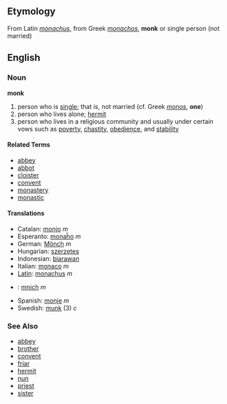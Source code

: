 ==Etymology==
From Latin ''[[monachus]]'', from Greek ''[[monachos]]'', '''monk''' or single person (not married)

==English==

===Noun===
'''monk'''

# person who is [[single]]; that is, not married (cf. Greek ''[[monos]]'', '''one''')
# person who lives alone; [[hermit]]
# person who lives in a religious community and usually under certain vows such as [[poverty]], [[chastity]], [[obedience]], and [[stability]]

====Related Terms====
*[[abbey]]
*[[abbot]]
*[[cloister]]
*[[convent]]
*[[monastery]]
*[[monastic]]

====Translations====
*Catalan: [[monjo]] ''m''
*Esperanto: [[monaĥo]] ''m''
*German: [[Mönch]] ''m''
*Hungarian: [[szerzetes]]
*Indonesian: [[biarawan]]
*Italian: [[monaco]] ''m''
*[[Latin]]: [[monachus]] ''m''
*{{pl}}: [[mnich]] ''m''
*Spanish: [[monje]] ''m''
*Swedish: [[munk]] (3) ''c''

===See Also===
*[[abbey]]
*[[brother]]
*[[convent]]
*[[friar]]
*[[hermit]]
*[[nun]]
*[[priest]]
*[[sister]]